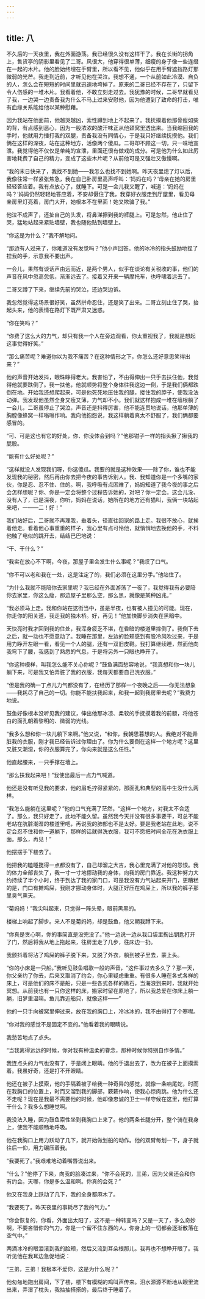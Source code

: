```yaml
---
---
---
```

title: 八
---



不久后的一天夜里，我在外面游荡。我已经很久没有这样干了。我在长街的拐角上，售货亭的阴影里看见了二哥。风很大，他穿得很单薄，细瘦的身子像一些连缀在一起的木片。他的脸始终埋在手臂里，所以看不见，他似乎在用手臂遮挡路灯那微弱的光芒。我走到近前，才听见他在哭泣。我想不通，一个从前如此冷漠、自负的人，怎么会在短短的时间里就迅速地垮掉了。原来的二哥已经不存在了，只留下令人伤感的一堆木片。我看着他，不敢立刻走过去。我犹豫的时候，二哥早就看见了我，一边哭一边责备我为什么不马上过来安慰他，因为他遭到了致命的打击，唯有血缘关系能给他以某种慰藉。

因为我站在他面前，他越哭越凶，索性蹲到地上不起来了。我抚摸着他那骨瘦如柴的背，有点感到恶心，因为一股浓浓的酸汗味正从他颈窝里透出来。当我缩回我的手时，他就用力捶打我的双腿，责备我没有同情心，于是我只好继续抚摸他。我们俩在这样的深夜，站在这种地方，活像两个傻瓜。二哥却不顾这一切，只一味地宣泄。我觉得他不仅仅是单纯的宣泄，里面还很有做戏的成分。可是他为什么如此厉害地耗费了自己的精力，变成了这些木片呢？从前他可是又强壮又傲慢啊。

“我的末日快来了，我找不到她——我怎么也找不到她啊。昨天夜里熄了灯以后，我像往常一样紧张焦急，我在自己卧房里高声呼叫：‘妈妈在吗？’母亲在她的房里轻轻答应着。我有点放心了，就睡下。可是一会儿我又醒了，喊道：‘妈妈在吗？’妈妈仍然轻轻地答应着，不安却慑住了我，我穿好衣服走到厅屋里，看见母亲房里灯亮着，房门大开，她根本不在里面！她又欺骗了我。”

他泣不成声了，还扯自己的头发，将鼻涕擦到我的裤腿上。可是忽然，他止住了哭，猛地站起来紧贴墙壁，我也随他贴到墙壁上。

“你这是为什么？”我不解地问。

“那边有人过来了，你难道没有发觉吗？”他小声回答。他的冰冷的指头鼓励地捏了捏我的手，示意我不要出声。

一会儿，果然有谈话声由远而近，是两个男人，似乎在谈论有关税收的事，他们的声音在风中忽高忽低，渐渐远去了。接着又开来一辆摩托车，也呼啸着远去了。

二哥又蹲了下来，继续先前的哭泣，还边哭边诉。

我忽然觉得这场景很好笑，虽然拼命忍住，还是笑了出来。二哥立刻止住了哭，抬起头来，他的表情在路灯下既严肃又迷惑。

“你在笑吗？”

“你费了这么大的力气，却只有我一个人在旁边观看，你太重视我了，我就是想起这事觉得好笑。”

“那么痛苦呢？难道你以为我不痛苦？在这种情形之下，你怎么还好意思笑得出来？”

他的声音开始发抖，眼珠睁得老大。我害怕了，不由得伸出一只手去扶住他，我觉得他就要跌倒了。我一扶他，他就顺势将整个身体往我这边一倒，于是我们俩都跌倒在地。开始我还想爬起来，可是他死死地压住我的腿，搂住我的脖子，使我没法动弹。我发现他虽然全身又瘦又薄，力气却不小。我们就这样抱成一堆在墙根躺了一会儿，二哥虽停止了哭泣，声音还是抖得厉害，他不能连贯地说话，他那单薄的胸膛像蜂窝一样嗡嗡作响。我向他抱怨说，我这样躺着真太不舒服了，我们俩都要感冒的。

“可、可是这也有它的好处，你、你没体会到吗？”他那钳子一样的指头揪了揪我的屁股。

“能有什么好处呢？”

“这样就没人发现我们呀，你这傻瓜。我要的就是这种效果——除了你，谁也不能发现我的秘密，然后再由你去把今夜的事告诉别人。我、我知道你是一个多嘴的家伙，你是忍、忍不住、住的。啊，我呼吸有点困难了，妈妈知道了我今夜的事之后会怎样想呢？你、你是一定会将整个过程告诉她的，对吧？你一定会。这会儿没、没有人了，已是深夜，你听，妈妈在说话，她所在的地方还有猫叫，我俩一块站起来吧，一——二！好！”

我们站好后，二哥就不再理我，垂着头，径直往回家的路上走。我很不放心，就挨着他走。看着他心事重重的样子，我心里有点可怜他，就悄悄地去挽他的手，不料他触了电似的跳开去，结结巴巴地说：

“干、干什么？”

“我实在放心不下啊，今夜，那屋子里会发生什么事呢？”我叹了口气。

“你不可以老和我在一处，这是注定了的，我们必须在这里分手。”他站住了。

“为什么我就不能陪你去家里呢？我已经在外面游荡了一夜了，我觉得我有必要陪你去家里，你这么瘦，那边屋子里那么空，那么黑，就像是某种凶兆。”

“我必须马上走。我和你站在这街当中，虽是半夜，也有被人撞见的可能。现在，你走你的阳关道，我走我的独木桥。好，再见！”他加快脚步消失在黑暗中。

天快亮时我才回到我的住处，我浑身疲乏不堪，在昏暗的楼道里摔倒了。我倒下去之后，就一动也不愿意动了。我睡在那里，左边的脸颊感到有股冷风吹过来，于是用力睁开左眼一看，看见一个人的腿，还有一双旧皮鞋。我打算继续睡，然而他向我弯下了腰，我感到了熟悉的气息，于是将另外一只眼也睁开了。

“你这种模样，叫我怎么能不关心你呢？”鼓鱼满面愁容地说，“我真想和你一块儿躺下来，可是我又怕弄脏了我的衣服，我每天都要自己洗衣服。”

“但是我的确一丁点儿力气都没有了，在经历了那样一个夜晚之后——你无法想象——我耗尽了自己的一切。你能不能扶我起来，和我一起到我房里去呢？”我费力地说。

鼓鱼好像根本没听见我的建议，伸出他那冰凉、柔软的手抚摸着我的前额，将他苍白的面孔朝着黎明的、微弱的光线。

“我多么想和你一块儿躺下来啊。”他又说，“和你，我朝思暮想的人。我绝对不能弄脏我的衣服，刚才我已经告诉过你理由了。你为什么要倒在这样一个地方呢？这里又脏又潮湿，你的衣服算完了，你向来就是这么任性。”

他直起腰来，一只手撑在墙上。

“那么扶我起来吧！”我使出最后一点力气喊道。

他还是没有听见我的要求，他的眉毛拧得紧紧的，那面孔和典型的高中生没什么两样。

“我怎么能躺在这里呢？”他的口气充满了茫然，“这样一个地方，对我太不合适了。那么，我只好走了，此地不能久留。虽然我今天并没有很多事要干，可总不能老站在肮脏潮湿的楼道里吧，再说我的肺部也不是太好。要是我老站在此地，说不定会忍不住和你一道躺下，那样的话就得洗衣服，我可不愿把时间全花在洗衣服上面。那么，再见！”

他摆摆手下楼去了。

他把我的瞌睡搅得一点都没有了，自己却溜之大吉，我心里充满了对他的怨恨。我的体力全部丧失了，我一寸一寸地挪动我的身体，向我的房门靠近。我这种努力大约持续了半个小时，终于到达了我的家门口，可是我没有力气站起来开门，更糟糕的是，门口有摊鸡屎，我刚才挪动身体时，大腿正好压在鸡屎上，所以我的裤子那里臭气熏天。

“菊妈妈！”我尖叫起来，只觉得一阵头晕，眼前黑黑的。

楼梯上响起了脚步。来人不是菊妈妈，却是鼓鱼，他又朝我蹲下来。

“你真是贪心啊，你的事简直是没完没了。”他一边说一边从我口袋里掏出钥匙打开了门，然后将我从地上拖起来，往房里走了几步，往床边一扔。

我颤抖着将沾了鸡屎的裤子脱下来，又脱了外衣，躺到被子里去，蒙上头。

“你的小床是一只船。”我听见鼓鱼唱歌一般的声音，“这件事过去多久了？那一天，你父亲约了你去，后来又取消了约会，你心里疑虑重重。有很多人睡在各式各样的床上，可是他们的床不是船，只是一些各式各样的礁石，当海浪到来时，我就开始冥想。从前我也有一只你这样的床，搬家时留在原地了，所以我总爱在你床上躺一躺，旧梦重温嘛。鱼儿靠近船只，就像这样——”

他的一只手向被窝里伸过来，放在我的胸口上，冷冰冰的，我不由得打了个寒噤。

“你对我的感觉不是固定不变的。”他看着我的眼睛说。

我愁苦地点了点头。

“当我离得远远的时候，你对我有种温柔的眷念，那种时候你特别自作多情。”

我连点头的力气也没有了，于是闭上眼睛。他的手退出去了，改为在被子上面摸索着。我虽好奇，还是打不开眼睛。

他还在被子上摸索，他的手隔着被子给我一种奇异的感觉，就像一条响尾蛇，时而在我胸口的位置上，时而又溜到我的脚部，簌簌作响，使我心惊肉跳。他为什么还不走呢？现在是我最不需要他的时候，他却像忠诚的卫士一样守候在这里，他打算干什么？我多么想睡觉啊。

我没法入睡，因为鼓鱼索性坐到我胸口上来了。他的两条长腿分开，整个骑在我身上，使我不能顺畅地呼吸。

他在我胸口上用力跃动了几下，就开始做划船的动作。他的双臂每划一下，身子就往后一仰，用力碾压着我。

“我要死了。”我艰难地动着嘴唇说出来。

“什么？”他停了下来，向我的脸凑过来，“你不会死的，三弟，因为父亲还会和你有约会。天哪，你是多么温和啊。你真的会死？”

他又在我身上跃动了几下，我的全身都麻木了。

“我要死了。昨天夜里的事耗尽了我的气力。”

“你会恢复的，你看，外面出太阳了，这不是一种转变吗？又是一天了，多么奇妙啊，不要吝惜你的气力，你是一个留不住东西的人，你身上的一切都会逐渐散落在空气中。”

两滴冰冷的眼泪滚到我的脸颊，然后又流到耳朵根那儿。我再也不想睁开眼了。我听见他在我耳边急促地说：

“三弟，三弟！我根本不爱你，这是为什么呢？”

他匆匆地跑出房间，下了楼，楼下有模糊的鸡叫声传来。泪水源源不断地从眼里流出来，弄湿了枕头，我抽抽搭搭的，最后终于睡着了。